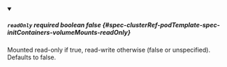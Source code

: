 
<details className="config-field" data-expandable="false" open>
<summary>

##### `readOnly` <span className="config-field-required" data-required="false">required</span> <span className="config-field-type">boolean</span> <span className="config-field-default">false</span> <span className="config-field-enum"></span> {#spec-clusterRef-podTemplate-spec-initContainers-volumeMounts-readOnly}

Mounted read-only if true, read-write otherwise (false or unspecified).
Defaults to false.

</summary>



</details>
